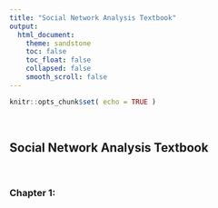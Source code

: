 ```yaml
---
title: "Social Network Analysis Textbook"
output: 
  html_document:
    theme: sandstone
    toc: false
    toc_float: false
    collapsed: false
    smooth_scroll: false
---
```


<style>
body {
text-align: justify}
</style>

```r
knitr::opts_chunk$set( echo = TRUE )
```

<br>

## Social Network Analysis Textbook

<br>

### Chapter 1: 